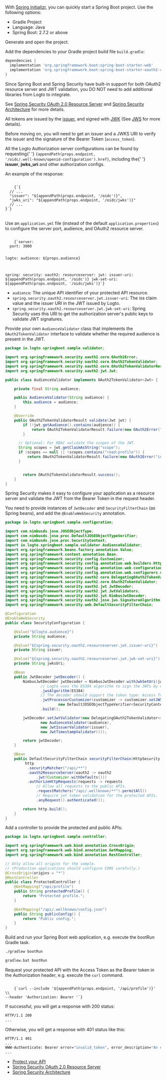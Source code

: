 
<Steps>

<Step title="Start a Spring Boot project">

With [Spring Initializr](https://start.spring.io/), you can quickly start a Spring Boot project.
Use the following options:

- Gradle Project
- Language: Java
- Spring Boot: 2.7.2 or above

Generate and open the project.

</Step>

<Step title="Add dependencies">

Add the dependencies to your Gradle project build file `build.gradle`:

```groovy
dependencies {
  implementation 'org.springframework.boot:spring-boot-starter-web'
  implementation 'org.springframework.boot:spring-boot-starter-oauth2-resource-server'
}
```

<InlineNotification>
  Since Spring Boot and Spring Security have built-in support for both OAuth2 resource server and JWT validation,
  you DO NOT need to add additional libraries from Logto to integrate.

See [Spring Security OAuth 2.0 Resource Server](https://docs.spring.io/spring-security/reference/servlet/oauth2/resource-server/index.html)
and [Spring Security Architecture](https://spring.io/guides/topicals/spring-security-architecture)
for more details.

</InlineNotification>

</Step>

<Step title="Get issuer and JWKS URI">

All tokens are issued by the [issuer](https://openid.net/specs/openid-connect-core-1_0.html#IssuerIdentifier),
and signed with [JWK](https://datatracker.ietf.org/doc/html/rfc7517)
(See [JWS](https://datatracker.ietf.org/doc/html/rfc7515) for more details).

Before moving on, you will need to get an issuer and a JWKS URI to verify the issuer and the signature of the Bearer Token (`access_token`).

All the Logto Authorization server configurations can be found by requesting{' '}
<code>{appendPath(props.endpoint, '/oidc/.well-known/openid-configuration').href}</code>, including the{' '}
<strong>issuer</strong>, <strong>jwks_uri</strong> and other authorization configs.

An example of the response:

<Code className="language-json">
    {`{
  // ...
  "issuer": "${appendPath(props.endpoint, '/oidc')}",
  "jwks_uri": "${appendPath(props.endpoint, '/oidc/jwks')}"
  // ...
}`}
</Code>

<br/>

<CustomDomainEndpointNotice variant="replace" />

</Step>

<Step title="Configure application">

Use an `application.yml` file (instead of the default `application.properties`) to configure the server port, audience, and OAuth2 resource server.

<Code className="language-yaml" title="resources/application.yaml">
    {`server:
  port: 3000

logto:
  audience: ${props.audience}

spring:
  security:
    oauth2:
      resourceserver:
        jwt:
          issuer-uri: ${appendPath(props.endpoint, '/oidc')}
          jwk-set-uri: ${appendPath(props.endpoint, '/oidc/jwks')}`}
</Code>

- `audience`: The unique API identifier of your protected API resource.
- `spring.security.oauth2.resourceserver.jwt.issuer-uri`: The iss claim value and the issuer URI in the JWT issued by Logto.
- `spring.security.oauth2.resourceserver.jwt.jwk-set-uri`: Spring Security uses this URI to get the authorization server's public keys to validate JWT signatures.

</Step>

<Step title="Provide audience validator">

Provide your own `AudienceValidator` class that implements the `OAuth2TokenValidator` interface to validate whether the required audience is present in the JWT.

```java title="validator/AudienceValidator.java"
package io.logto.springboot.sample.validator;

import org.springframework.security.oauth2.core.OAuth2Error;
import org.springframework.security.oauth2.core.OAuth2TokenValidator;
import org.springframework.security.oauth2.core.OAuth2TokenValidatorResult;
import org.springframework.security.oauth2.jwt.Jwt;

public class AudienceValidator implements OAuth2TokenValidator<Jwt> {

    private final String audience;

    public AudienceValidator(String audience) {
        this.audience = audience;
    }

    @Override
    public OAuth2TokenValidatorResult validate(Jwt jwt) {
        if (!jwt.getAudience().contains(audience)) {
            return OAuth2TokenValidatorResult.failure(new OAuth2Error("invalid_token", "Required audience not found", null));
        }

      // Optional: For RBAC validate the scopes of the JWT.
      String scopes = jwt.getClaimAsString("scope");
      if (scopes == null || !scopes.contains("read:profile")) {
          return OAuth2TokenValidatorResult.failure(new OAuth2Error("invalid_token", "Insufficient permission", null));
      }


        return OAuth2TokenValidatorResult.success();
    }
}
```

</Step>

<Step title="Configure Spring Security">

Spring Security makes it easy to configure your application as a resource server and validate the JWT from the Bearer Token in the request header.

You need to provide instances of `JwtDecoder` and `SecurityFilterChain` (as Spring beans), and add the `@EnableWebSecurity` annotation.

```java title="configuration/SecurityConfiguration.java"
package io.logto.springboot.sample.configuration;

import com.nimbusds.jose.JOSEObjectType;
import com.nimbusds.jose.proc.DefaultJOSEObjectTypeVerifier;
import com.nimbusds.jose.proc.SecurityContext;
import io.logto.springboot.sample.validator.AudienceValidator;
import org.springframework.beans.factory.annotation.Value;
import org.springframework.context.annotation.Bean;
import org.springframework.security.config.Customizer;
import org.springframework.security.config.annotation.web.builders.HttpSecurity;
import org.springframework.security.config.annotation.web.configuration.EnableWebSecurity;
import org.springframework.security.config.annotation.web.configurers.oauth2.server.resource.OAuth2ResourceServerConfigurer;
import org.springframework.security.oauth2.core.DelegatingOAuth2TokenValidator;
import org.springframework.security.oauth2.core.OAuth2TokenValidator;
import org.springframework.security.oauth2.jwt.JwtDecoder;
import org.springframework.security.oauth2.jwt.JwtValidators;
import org.springframework.security.oauth2.jwt.NimbusJwtDecoder;
import org.springframework.security.oauth2.jose.jws.SignatureAlgorithm;
import org.springframework.security.web.DefaultSecurityFilterChain;

@Configuration
@EnableWebSecurity
public class SecurityConfiguration {

    @Value("${logto.audience}")
    private String audience;

    @Value("${spring.security.oauth2.resourceserver.jwt.issuer-uri}")
    private String issuer;

    @Value("${spring.security.oauth2.resourceserver.jwt.jwk-set-uri}")
    private String jwksUri;

    @Bean
    public JwtDecoder jwtDecoder() {
        NimbusJwtDecoder jwtDecoder = NimbusJwtDecoder.withJwkSetUri(jwksUri)
                // Logto uses the ES384 algorithm to sign the JWTs by default.
                .jwsAlgorithm(ES384)
                // The decoder should support the token type: Access Token + JWT.
                .jwtProcessorCustomizer(customizer -> customizer.setJWSTypeVerifier(
                        new DefaultJOSEObjectTypeVerifier<SecurityContext>(new JOSEObjectType("at+jwt"))))
                .build();

        jwtDecoder.setJwtValidator(new DelegatingOAuth2TokenValidator<>(
                new AudienceValidator(audience),
                new JwtIssuerValidator(issuer),
                new JwtTimestampValidator()));

        return jwtDecoder;
    }

    @Bean
    public DefaultSecurityFilterChain securityFilterChain(HttpSecurity http) throws Exception {
         http
          .securityMatcher("/api/**")
          .oauth2ResourceServer(oauth2 -> oauth2
              .jwt(Customizer.withDefaults()))
          .authorizeHttpRequests(requests -> requests
              // Allow all requests to the public APIs.
              .requestMatchers("/api/.wellknown/**").permitAll()
              // Require jwt token validation for the protected APIs.
              .anyRequest().authenticated());

        return http.build();
    }
}
```

</Step>

<Step title="Add APIs">

Add a controller to provide the protected and public APIs:

```java title="controller/ProtectedController.java"
package io.logto.springboot.sample.controller;

import org.springframework.web.bind.annotation.CrossOrigin;
import org.springframework.web.bind.annotation.GetMapping;
import org.springframework.web.bind.annotation.RestController;

// Only allow all origins for the sample.
// (Production applications should configure CORS carefully.)
@CrossOrigin(origins = "*")
@RestController
public class ProtectedController {
    @GetMapping("/api/profile")
    public String protectedProfile() {
        return "Protected profile.";
    }

    @GetMapping("/api/.wellknown/config.json")
    public String publicConfig() {
        return "Public config.";
    }
}
```

</Step>

<Step title="Access protected API">

Build and run your Spring Boot web application, e.g. execute the bootRun Gradle task.

<Tabs>

<TabItem value="linux" label="Linux or macOS">

```bash
./gradlew bootRun
```

</TabItem>

<TabItem value="windows" label="Windows">

```bash
gradlew.bat bootRun
```

</TabItem>

</Tabs>

Request your protected API with the Access Token as the Bearer token in the Authorization header, e.g. execute the `curl` command.

<Code className="language-bash">
    {`curl --include '${appendPath(props.endpoint, '/api/profile')}' \\
--header 'Authorization: Bearer <your-access-token>'`}
</Code>

If successful, you will get a response with 200 status:

```bash
HTTP/1.1 200
...

```

Otherwise, you will get a response with 401 status like this:

```bash
HTTP/1.1 401
...
WWW-Authenticate: Bearer error="invalid_token", error_description="An error occurred while attempting to decode the Jwt: Signed JWT rejected: Invalid signature", error_uri="https://tools.ietf.org/html/rfc6750#section-3.1"
...
```

</Step>

<Step title="Resources">

- [Protect your API](https://docs.logto.io/docs/recipes/protect-your-api/)
- [Spring Security OAuth 2.0 Resource Server](https://docs.spring.io/spring-security/reference/servlet/oauth2/resource-server/index.html)
- [Spring Security Architecture](https://spring.io/guides/topicals/spring-security-architecture)

</Step>

</Steps>
